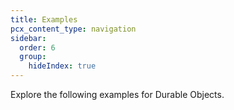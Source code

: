 ```yaml
---
title: Examples
pcx_content_type: navigation
sidebar:
  order: 6
  group:
    hideIndex: true
---
```



Explore the following <GlossaryTooltip term="code example">examples</GlossaryTooltip> for Durable Objects.

<ListExamples />
